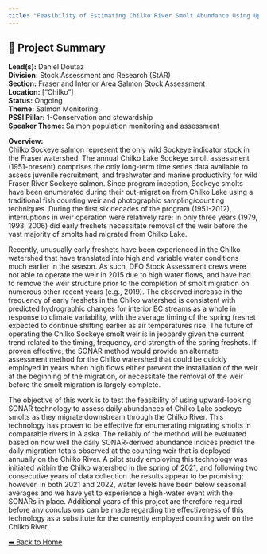 ```yaml
---
title: "Feasibility of Estimating Chilko River Smolt Abundance Using Upward- and Side-Looking SONAR Methods"
---
```


## 🧬 Project Summary

**Lead(s):** Daniel Doutaz  
**Division:** Stock Assessment and Research (StAR)  
**Section:** Fraser and Interior Area Salmon Stock Assessment  
**Location:** ["Chilko"]  
**Status:** Ongoing  
**Theme:** Salmon Monitoring  
**PSSI Pillar:** 1-Conservation and stewardship  
**Speaker Theme:** Salmon population monitoring and assessment  

**Overview:**  
Chilko Sockeye salmon represent the only wild Sockeye indicator stock in the
Fraser watershed. The annual Chilko Lake Sockeye smolt assessment
(1951-present) comprises the only long-term time series data available to
assess juvenile recruitment, and freshwater and marine productivity for wild
Fraser River Sockeye salmon. Since program inception, Sockeye smolts have been
enumerated during their out-migration from Chilko Lake using a traditional
fish counting weir and photographic sampling/counting techniques. During the
first six decades of the program (1951-2012), interruptions in weir operation
were relatively rare: in only three years (1979, 1993, 2006) did early
freshets necessitate removal of the weir before the vast majority of smolts
had migrated from Chilko Lake.

Recently, unusually early freshets have been experienced in the Chilko
watershed that have translated into high and variable water conditions much
earlier in the season. As such, DFO Stock Assessment crews were not able to
operate the weir in 2015 due to high water flows, and have had to remove the
weir structure prior to the completion of smolt migration on numerous other
recent years (e.g., 2019). The observed increase in the frequency of early
freshets in the Chilko watershed is consistent with predicted hydrographic
changes for interior BC streams as a whole in response to climate variability,
with the average timing of the spring freshet expected to continue shifting
earlier as air temperatures rise. The future of operating the Chilko Sockeye
smolt weir is in jeopardy given the current trend related to the timing,
frequency, and strength of the spring freshets. If proven effective, the SONAR
method would provide an alternate assessment method for the Chilko watershed
that could be quickly employed in years when high flows either prevent the
installation of the weir at the beginning of the migration, or necessitate the
removal of the weir before the smolt migration is largely complete.

The objective of this work is to test the feasibility of using upward-looking
SONAR technology to assess daily abundances of Chilko Lake sockeye smolts as
they migrate downstream through the Chilko River. This technology has proven
to be effective for enumerating migrating smolts in comparable rivers in
Alaska. The reliably of the method will be evaluated based on how well the
daily SONAR-derived abundance indices predict the daily migration totals
observed at the counting weir that is deployed annually on the Chilko River. A
pilot study employing this technology was initiated within the Chilko
watershed in the spring of 2021, and following two consecutive years of data
collection the results appear to be promising; however, in both 2021 and 2022,
water levels have been below seasonal averages and we have yet to experience a
high-water event with the SONARs in place. Additional years of this project
are therefore required before any conclusions can be made regarding the
effectiveness of this technology as a substitute for the currently employed
counting weir on the Chilko River.



[⬅ Back to Home](../index.qmd)
